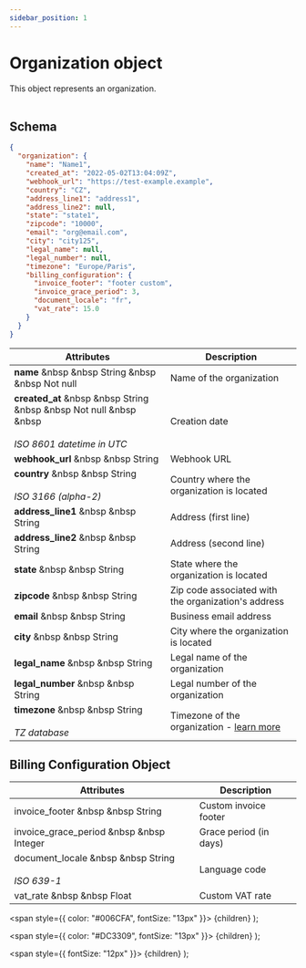 ```yaml
---
sidebar_position: 1
---
```


# Organization object

This object represents an organization.<br></br>

## Schema

```json
{
  "organization": {
    "name": "Name1",
    "created_at": "2022-05-02T13:04:09Z",
    "webhook_url": "https://test-example.example",
    "country": "CZ",
    "address_line1": "address1",
    "address_line2": null,
    "state": "state1",
    "zipcode": "10000",
    "email": "org@email.com",
    "city": "city125",
    "legal_name": null,
    "legal_number": null,
    "timezone": "Europe/Paris",
    "billing_configuration": {
      "invoice_footer": "footer custom",
      "invoice_grace_period": 3,
      "document_locale": "fr",
      "vat_rate": 15.0
    }
  }
}
```

| Attributes | Description |
| -----------| ----------- |
| **name** &nbsp &nbsp <Type>String</Type> &nbsp &nbsp <NotNullable>Not null</NotNullable> | Name of the organization |
| **created_at** &nbsp &nbsp <Type>String</Type> &nbsp &nbsp <NotNullable>Not null</NotNullable> &nbsp &nbsp <br></br><Comment>*ISO 8601 datetime in UTC*</Comment> | Creation date |
| **webhook_url** &nbsp &nbsp <Type>String</Type> | Webhook URL |
| **country** &nbsp &nbsp <Type>String</Type><br></br><Comment>*ISO 3166 (alpha-2)*</Comment> | Country where the organization is located |
| **address_line1** &nbsp &nbsp <Type>String</Type> | Address (first line) |
| **address_line2** &nbsp &nbsp <Type>String</Type> | Address (second line) |
| **state** &nbsp &nbsp <Type>String</Type> | State where the organization is located |
| **zipcode** &nbsp &nbsp <Type>String</Type> | Zip code associated with the organization's address |
| **email** &nbsp &nbsp <Type>String</Type> | Business email address |
| **city** &nbsp &nbsp <Type>String</Type> | City where the organization is located |
| **legal_name** &nbsp &nbsp <Type>String</Type> | Legal name of the organization |
| **legal_number** &nbsp &nbsp <Type>String</Type> | Legal number of the organization |
| **timezone** &nbsp &nbsp <Type>String</Type><br></br><Comment>*TZ database*</Comment> | Timezone of the organization - [learn more](../resources/timezones) |

## Billing Configuration Object

| Attributes | Description |
| -----------| ----------- |
| invoice_footer &nbsp &nbsp <Type>String</Type> | Custom invoice footer |
| invoice_grace_period &nbsp &nbsp <Type>Integer</Type> | Grace period (in days) |
| document_locale &nbsp &nbsp <Type>String</Type><br></br><Comment>*ISO 639-1*</Comment> | Language code |
| vat_rate &nbsp &nbsp <Type>Float</Type> | Custom VAT rate |

  <span
    style={{
      color: "#006CFA",
      fontSize: "13px"
    }}>
    {children}
  </span>
);

  <span
    style={{
      color: "#DC3309",
      fontSize: "13px"
    }}>
    {children}
  </span>
);

  <span
    style={{
      fontSize: "12px"
    }}>
    {children}
  </span>
);

